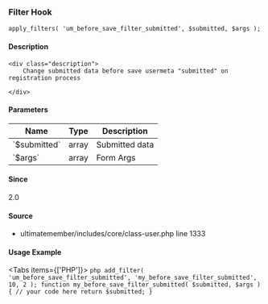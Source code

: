 
### Filter Hook    
    
```
apply_filters( 'um_before_save_filter_submitted', $submitted, $args );
```

#### Description
    <div class="description">
        Change submitted data before save usermeta "submitted" on registration process
 
    </div>

#### Parameters
            
<table className="table-auto mt-2 border dark:border-gray-500 p-5 text-sm text-left">
<thead>
<tr>
<th  className="px-3">Name</th>
<th  className="px-3">Type</th>
<th  className="px-3">Description</th>
</tr>
</thead>
<tbody>
               <tr >
               <td className="px-3 py-2">`$submitted`</td>
               <td className="px-3 py-2">array</td>
               <td className="px-3 py-2 text-sm">Submitted data</td>
               </tr>
               <tr >
               <td className="px-3 py-2">`$args`</td>
               <td className="px-3 py-2">array</td>
               <td className="px-3 py-2 text-sm">Form Args</td>
               </tr>
</tbody>
</table>

#### Since
<div class="description">
2.0
</div>

#### Source
  - <Link href="/developer/files/includes-core-class-user#source-view.1333">ultimatemember/includes/core/class-user.php</Link> <Link href="/developer/files/includes-core-class-user#source-view.1333">line 1333</Link>



#### Usage Example

<Tabs items={['PHP']}>
    <Tab>
    ```php
    add_filter( 'um_before_save_filter_submitted', 'my_before_save_filter_submitted', 10, 2 );
 function my_before_save_filter_submitted( $submitted, $args ) {
     // your code here
     return $submitted;
 }
    ```
    </Tab>
</Tabs>
